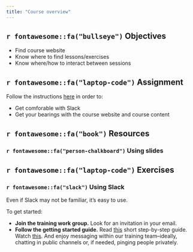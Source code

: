 ```yaml
---
title: "Course overview"
---
```


## `r fontawesome::fa("bullseye")` Objectives

- Find course website
- Know where to find lessons/exercises
- Know where/how to interact between sessions

## `r fontawesome::fa("laptop-code")` Assignment

Follow the instructions [here](/assignments/01_get_oriented.qmd) in order to:

- Get comforable with Slack
- Get your bearings with the course website and course content

## `r fontawesome::fa("book")` Resources

### `r fontawesome::fa("person-chalkboard")` Using slides

## `r fontawesome::fa("laptop-code")` Exercises

### `r fontawesome::fa("slack")` Using Slack 

Even if Slack may not be familiar, it's easy to use.

To get started:

- **Join the training work group.** Look for an invitation in your email.
- **Follow the getting started guide.** Read [this](https://slack.com/help/articles/218080037-Getting-started-for-new-Slack-users) short step-by-step guide. Watch [this](https://slack.com/help/articles/218080037-Getting-started-for-new-Slack-users). And enjoy messaging within our training team--ideally, chatting in public channels or, if needed, pinging people privately.
